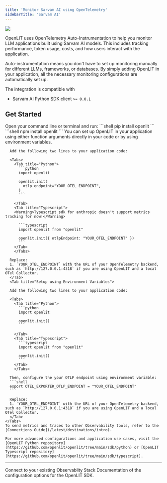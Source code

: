 ```yaml
---
title: 'Monitor Sarvam AI using OpenTelemetry'
sidebarTitle: 'Sarvam AI'
---
```


<Frame>
  <img src="/images/docs-sarvam-banner.gif" />
</Frame>

OpenLIT uses OpenTelemetry Auto-Instrumentation to help you monitor LLM applications built using Sarvam AI models. This includes tracking performance, token usage, costs, and how users interact with the application.

Auto-instrumentation means you don't have to set up monitoring manually for different LLMs, frameworks, or databases. By simply adding OpenLIT in your application, all the necessary monitoring configurations are automatically set up.

The integration is compatible with  
- Sarvam AI Python SDK client `>= 0.0.1` 

## Get Started 

<Steps>
    <Step title="Install OpenLIT">
      Open your command line or terminal and run:
      <Tabs>
        <Tab title="Python">
           ```shell
           pip install openlit
           ```
        </Tab>
        <Tab title="Typescript">
           ```shell
           npm install openlit
           ```
        </Tab>
        </Tabs>
    </Step>
    <Step title="Initialize OpenLIT in your Application">
    You can set up OpenLIT in your application using either function arguments directly in your code or by using environment variables.
    <Tabs>
      <Tab title="Setup using function arguments">

      Add the following two lines to your application code:

      <Tabs>
        <Tab title="Python">
          ```python
          import openlit
    
          openlit.init(
            otlp_endpoint="YOUR_OTEL_ENDPOINT", 
          )
          ```

        </Tab>
        <Tab title="Typescript">
        <Warning>Typescript sdk for anthropic doesn't support metrics tracking for now!</Warning>

          ```typescript
          import openlit from "openlit"
    
          openlit.init({ otlpEndpoint: "YOUR_OTEL_ENDPOINT" })
          ```
        </Tab>
        </Tabs>

      Replace:
      1. `YOUR_OTEL_ENDPOINT` with the URL of your OpenTelemetry backend, such as `http://127.0.0.1:4318` if you are using OpenLIT and a local OTel Collector.
      </Tab>
      <Tab title="Setup using Environment Variables">
      
      Add the following two lines to your application code:

      <Tabs>
        <Tab title="Python">
          ```python
          import openlit
    
          openlit.init()
          ```

        </Tab>
        <Tab title="Typescript">
          ```typescript
          import openlit from "openlit"
    
          openlit.init()
          ```
        </Tab>
        </Tabs>

      Then, configure the your OTLP endpoint using environment variable:
      ```shell
      export OTEL_EXPORTER_OTLP_ENDPOINT = "YOUR_OTEL_ENDPOINT"
      ```

      Replace:
      1. `YOUR_OTEL_ENDPOINT` with the URL of your OpenTelemetry backend, such as `http://127.0.0.1:4318` if you are using OpenLIT and a local OTel Collector. 
      </Tab>
    </Tabs>
    To send metrics and traces to other Observability tools, refer to the [Connections Guide](/latest/destinations/intro).

    For more advanced configurations and application use cases, visit the [OpenLIT Python repository](https://github.com/openlit/openlit/tree/main/sdk/python) or [OpenLIT Typescript repository](https://github.com/openlit/openlit/tree/main/sdk/typescript).
  </Step>
</Steps>

---

<CardGroup cols={2}>
<Card title="Connections" href="/latest/destinations/intro" icon='link'>
Connect to your existing Observablity Stack
</Card>
<Card title="SDK configuration" href="/latest/sdk-configuration" icon='file-code'>
Documentation of the configuration options for the OpenLIT SDK.
</Card>
</CardGroup>
